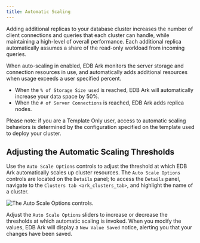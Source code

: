 ```yaml
---
title: Automatic Scaling
---
```


Adding additional replicas to your database cluster increases the number
of client connections and queries that each cluster can handle, while
maintaining a high-level of overall performance. Each additional replica
automatically assumes a share of the read-only workload from incoming
queries.

When auto-scaling in enabled, EDB Ark monitors the server storage and
connection resources in use, and automatically adds additional resources
when usage exceeds a user specified percent.

  - When the `% of Storage Size used` is reached, EDB Ark will
    automatically increase your data space by 50%.
  - When the `# of Server Connections` is reached, EDB Ark adds replica
    nodes.

Please note: if you are a Template Only user, access to automatic
scaling behaviors is determined by the configuration specified on the
template used to deploy your cluster.

## Adjusting the Automatic Scaling Thresholds

Use the `Auto Scale Options` controls to adjust the threshold at which
EDB Ark automatically scales up cluster resources. The `Auto Scale
Options` controls are located on the `Details` panel; to access the
`Details` panel, navigate to the `Clusters tab <ark_clusters_tab>`, and
highlight the name of a cluster.

![*The Auto Scale Options
controls.*](images/auto_scale_options_dialog.png)

Adjust the `Auto Scale Options` sliders to increase or decrease the
thresholds at which automatic scaling is invoked. When you modify the
values, EDB Ark will display a `New Value Saved` notice, alerting you
that your changes have been saved.
